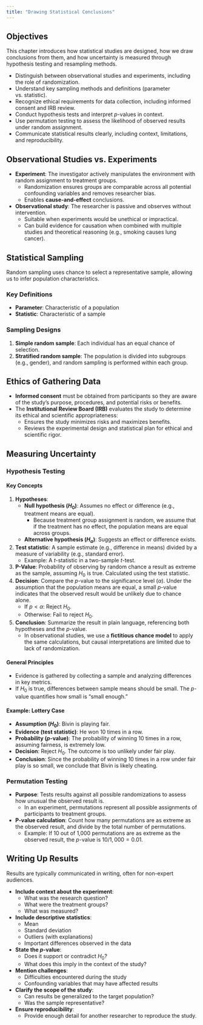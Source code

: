 ```yaml
---
title: "Drawing Statistical Conclusions"
---
```


## Objectives

This chapter introduces how statistical studies are designed, how we draw conclusions from them, and how uncertainty is measured through hypothesis testing and resampling methods.

- Distinguish between observational studies and experiments, including the role of randomization.  
- Understand key sampling methods and definitions (parameter vs. statistic).  
- Recognize ethical requirements for data collection, including informed consent and IRB review.  
- Conduct hypothesis tests and interpret *p*-values in context.  
- Use permutation testing to assess the likelihood of observed results under random assignment.  
- Communicate statistical results clearly, including context, limitations, and reproducibility.


## Observational Studies vs. Experiments

- **Experiment**: The investigator actively manipulates the environment with random assignment to treatment groups.
  - Randomization ensures groups are comparable across all potential confounding variables and removes researcher bias.
  - Enables **cause-and-effect** conclusions.
- **Observational study**: The researcher is passive and observes without intervention.
  - Suitable when experiments would be unethical or impractical.
  - Can build evidence for causation when combined with multiple studies and theoretical reasoning (e.g., smoking causes lung cancer).


## Statistical Sampling

Random sampling uses chance to select a representative sample, allowing us to infer population characteristics.  

### Key Definitions
- **Parameter**: Characteristic of a population
- **Statistic**: Characteristic of a sample

### Sampling Designs
1. **Simple random sample**: Each individual has an equal chance of selection.
2. **Stratified random sample**: The population is divided into subgroups (e.g., gender), and random sampling is performed within each group.


## Ethics of Gathering Data

- **Informed consent** must be obtained from participants so they are aware of the study’s purpose, procedures, and potential risks or benefits.
- The **Institutional Review Board (IRB)** evaluates the study to determine its ethical and scientific appropriateness:
  - Ensures the study minimizes risks and maximizes benefits.
  - Reviews the experimental design and statistical plan for ethical and scientific rigor.


## Measuring Uncertainty

### Hypothesis Testing

#### Key Concepts
1. **Hypotheses**:
   - **Null hypothesis ($H_0$)**: Assumes no effect or difference (e.g., treatment means are equal).
     - Because treatment group assignment is random, we assume that if the treatment has no effect, the population means are equal across groups.
   - **Alternative hypothesis ($H_a$)**: Suggests an effect or difference exists.
2. **Test statistic**: A sample estimate (e.g., difference in means) divided by a measure of variability (e.g., standard error).
   - Example: A *t*-statistic in a two-sample *t*-test.
3. **P-Value**: Probability of observing by random chance a result as extreme as the sample, assuming $H_0$ is true. Calculated using the test statistic.
4. **Decision**: Compare the *p*-value to the significance level ($\alpha$). Under the assumption that the population means are equal, a small *p*-value indicates that the observed result would be unlikely due to chance alone.
   - If $p < \alpha$: Reject $H_0$.
   - Otherwise: Fail to reject $H_0$.
5. **Conclusion**: Summarize the result in plain language, referencing both hypotheses and the *p*-value.
   - In observational studies, we use a **fictitious chance model** to apply the same calculations, but causal interpretations are limited due to lack of randomization.

#### General Principles
- Evidence is gathered by collecting a sample and analyzing differences in key metrics.
- If $H_0$ is true, differences between sample means should be small. The *p*-value quantifies how small is “small enough.”

#### Example: Lottery Case
- **Assumption ($H_0$)**: Bivin is playing fair.
- **Evidence (test statistic)**: He won 10 times in a row.
- **Probability (*p*-value)**: The probability of winning 10 times in a row, assuming fairness, is extremely low.
- **Decision**: Reject $H_0$. The outcome is too unlikely under fair play.
- **Conclusion**: Since the probability of winning 10 times in a row under fair play is so small, we conclude that Bivin is likely cheating.

### Permutation Testing
- **Purpose**: Tests results against all possible randomizations to assess how unusual the observed result is.
  - In an experiment, permutations represent all possible assignments of participants to treatment groups.
- **P-value calculation**: Count how many permutations are as extreme as the observed result, and divide by the total number of permutations.
  - Example: If 10 out of 1,000 permutations are as extreme as the observed result, the *p*-value is $10 / 1{,}000 = 0.01$.


## Writing Up Results

Results are typically communicated in writing, often for non-expert audiences.

- **Include context about the experiment**:
  - What was the research question?
  - What were the treatment groups?
  - What was measured?
- **Include descriptive statistics**:
  - Mean
  - Standard deviation
  - Outliers (with explanations)
  - Important differences observed in the data
- **State the *p*-value**:
  - Does it support or contradict $H_0$?
  - What does this imply in the context of the study?
- **Mention challenges**:
  - Difficulties encountered during the study
  - Confounding variables that may have affected results
- **Clarify the scope of the study**:
  - Can results be generalized to the target population?
  - Was the sample representative?
- **Ensure reproducibility**:
  - Provide enough detail for another researcher to reproduce the study.  
